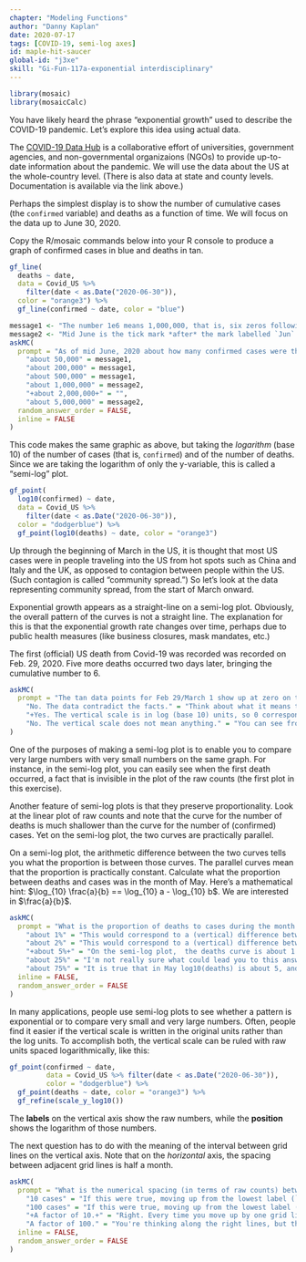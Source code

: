 ```yaml
---
chapter: "Modeling Functions"
author: "Danny Kaplan"
date: 2020-07-17 
tags: [COVID-19, semi-log axes]
id: maple-hit-saucer
global-id: "j3xe"
skill: "Gi-Fun-117a-exponential interdisciplinary"
---
```


```r
library(mosaic)
library(mosaicCalc)
```


You have likely heard the phrase "exponential growth" used to describe the COVID-19 pandemic. Let's explore this idea using actual data. 

The [COVID-19 Data Hub](https://covid19datahub.io/) is  a collaborative effort of universities, government agencies,  and non-governmental organizaions (NGOs) to provide up-to-date information about the pandemic. We will use the data about the US at the whole-country level. (There is also data at state and county levels. Documentation is available via the link above.)

Perhaps the simplest display is to show the number of cumulative cases (the `confirmed` variable) and deaths as a function of time. We will focus on the data up to June 30, 2020.

Copy the R/mosaic commands below into your R console to produce a graph of confirmed cases in blue and deaths in tan.

```r
gf_line(
  deaths ~ date, 
  data = Covid_US %>% 
    filter(date < as.Date("2020-06-30")), 
  color = "orange3") %>%
  gf_line(confirmed ~ date, color = "blue")
```


```r
message1 <- "The number 1e6 means 1,000,000, that is, six zeros following the 1."
message2 <- "Mid June is the tick mark *after* the mark labelled `Jun`."
askMC(
  prompt = "As of mid June, 2020 about how many confirmed cases were there? (Note that the labeled tick marks refer to the beginning of the month, so the point labeled `Feb` is February 1.)",
    "about 50,000" = message1,
    "about 200,000" = message1,
    "about 500,000" = message1,
    "about 1,000,000" = message2,
    "+about 2,000,000+" = "",
    "about 5,000,000" = message2, 
  random_answer_order = FALSE,
  inline = FALSE
)
```


This code makes the same graphic as above, but taking the *logarithm* (base 10) of the number of cases (that is, `confirmed`) and of the number of deaths. Since we are taking the logarithm of only the y-variable, this is called a "semi-log" plot. 

```r
gf_point(
  log10(confirmed) ~ date, 
  data = Covid_US %>% 
    filter(date < as.Date("2020-06-30")), 
  color = "dodgerblue") %>%
  gf_point(log10(deaths) ~ date, color = "orange3") 
```


Up through the beginning of March in the US, it is thought that most US cases were in people traveling into the US from hot spots such as China and Italy and the UK, as opposed to contagion between people within the US. (Such contagion is called "community spread.") So let's look at the data representing community spread, from the start of March onward.

Exponential growth appears as a straight-line  on a semi-log plot. Obviously, the overall pattern of the curves is not a straight line. The explanation for this is that the exponential growth rate changes over time, perhaps due to public health measures (like business closures, mask mandates, etc.)

The first (official) US death from Covid-19 was recorded was recorded on Feb. 29, 2020. Five more deaths occurred two days later, bringing the cumulative number to 6.


```r
askMC(
  prompt = "The tan data points for Feb 29/March 1 show up at zero on the vertical scale for the semi-log plot. The tan data point for March 2 is at around 2 on the vertical scale. Is this consistent with the facts stated above?",
    "No. The data contradict the facts." = "Think about what it means to be 0 on the vertical scale.",
    "+Yes. The vertical scale is in log (base 10) units, so 0 corresponds to 1 death, since $\\log_{10} 1 = 0$.+" = "",
    "No. The vertical scale does not mean anything." = "You can see from the plotting command what the quantity on the vertical axis is: `log10(confirmed)` for the blue dots and `log10(deaths)` for the tan."
)
```


One of the purposes of making a semi-log plot is to enable you to compare very  large numbers with very small numbers on the same graph. For instance, in the semi-log plot, you can easily see when the first death occurred, a fact that is invisible in the plot of the raw counts (the first plot in this exercise).

Another feature of semi-log plots is that they preserve proportionality. Look at the linear plot of raw counts and note that the curve for the number of deaths is much shallower than the curve for the number of (confirmed) cases. Yet on the semi-log plot, the two curves are practically parallel.

On a semi-log plot, the arithmetic difference between the two curves tells you what the proportion is between those curves. The parallel curves mean that the proportion is practically constant. 
Calculate what the proportion between deaths and cases was in the month of May. Here's a mathematical hint: $\log_{10} \frac{a}{b} == \log_{10} a - \log_{10} b$. We are interested in $\frac{a}{b}$.



```r
askMC(
  prompt = "What is the proportion of deaths to cases during the month of May?",
    "about 1%" = "This would correspond to a (vertical) difference between the curves of about 2 log10 units. Is it really that big?",
    "about 2%" = "This would correspond to a (vertical) difference between the curves of about 1.7 log units. Is it really that big?",
    "+about 5%+" = "On the semi-log plot,  the deaths curve is about 1.2 log10 units lower than the cases curve. $10^{-1.2} = 0.063 = 6.3\\%$) separates the two curves.",
    "about 25%" = "I'm not really sure what could lead you to this answer. You're making a mistake that I didn't anticipate.",
    "about 75%" = "It is true that in May log10(deaths) is about 5, and log10(cases) is about 6, and 5/6 is indeed roughly 75%. But, on a log scale, the proportion relates to the difference between logs, not the ratio of logs.",
  inline = FALSE,
  random_answer_order = FALSE
)
```

In many applications, people use semi-log plots to see whether a pattern is exponential or to compare very small and very large numbers. Often, people find it easier if the vertical scale is written in the original units rather than the log units. To accomplish both, the vertical scale can be ruled with raw units spaced logarithmically, like this:

```r
gf_point(confirmed ~ date, 
         data = Covid_US %>% filter(date < as.Date("2020-06-30")), 
         color = "dodgerblue") %>%
  gf_point(deaths ~ date, color = "orange3") %>%
  gf_refine(scale_y_log10())
```

The **labels** on the vertical axis show the raw numbers, while the **position** shows the logarithm of those numbers.

The next question has to do with the meaning of the interval between grid lines on the vertical axis. Note that on the *horizontal* axis, the spacing between adjacent grid lines is half a month.


```r
askMC(
  prompt = "What is the numerical spacing (in terms of raw counts) between adjacent grid lines on the vertical axis? (Note: Two numbers are different by a \"factor of 10\" when one number is 10 times the other.\" Similarly, \"a factor of 100\" means that one number is 100 times the other.",
    "10 cases" = "If this were true, moving up from the lowest label (`1e+01`, that is, 10) the next grid line would be at 20, then 30, then 40.",
    "100 cases" = "If this were true, moving up from the lowest label (`1e+01`) the next grid line would be at 110, then 210, then 310.",
    "+A factor of 10.+" = "Right. Every time you move up by one grid line, the raw number increases ten-fold, so 10, 100, 1000, 10,000, and so on. The phrase `a factor of 10` means to multiply by 10, not to add 10.",
    "A factor of 100." = "You're thinking along the right lines, but this is the difference between every second grid line, not adjacent grid lines.",
  inline = FALSE,
  random_answer_order = FALSE
)
```


